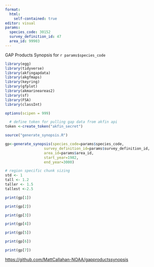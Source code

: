 ```yaml
---
format: 
  html:
    self-contained: true
editor: visual
params: 
  species_code: 30152
  survey_definition_id: 47
  area_id: 99903
---
```


GAP Products Synopsis for `r params$species_code`

```r
library(egg)
library(tidyverse)
library(akfingapdata)
library(akgfmaps)
library(keyring)
library(gfplot)
library(akmarineareas2)
library(sf)
library(FSA)
library(classInt)

options(scipen = 999)

  # define token for pulling gap data from akfin api
token <-create_token("akfin_secret")

source("generate_synopsis.R")

gp<-generate_synopsis(species_code=params$species_code, 
                  survey_definition_id=params$survey_definition_id, 
                  area_id=params$area_id,
                  start_year=1982,
                  end_year=3000)

# region specific chunk sizing
std <- 1
tall <- 1.2
taller <- 1.5
tallest <-2.5

```

```r
print(gp[1])
```

```r
print(gp[2])
```

```r
print(gp[3])
```

```r
print(gp[4])
```

```r
print(gp[5])
```

```r
print(gp[6])
```

```r
print(gp[7])
```

<https://github.com/MattCallahan-NOAA/gapproductssynopsis>
